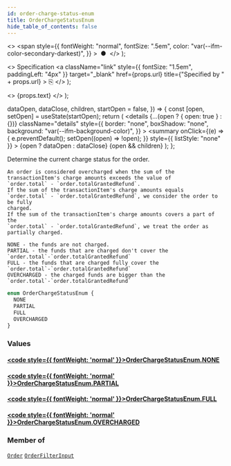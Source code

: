 ```yaml
---
id: order-charge-status-enum
title: OrderChargeStatusEnum
hide_table_of_contents: false
---
```


  <>
    <span
      style={{
        fontWeight: "normal",
        fontSize: ".5em",
        color: "var(--ifm-color-secondary-darkest)",
      }}
    >
      &nbsp;●&nbsp;
    </span>
  </>
);

  <>
    Specification
    <a
      className="link"
      style={{ fontSize: "1.5em", paddingLeft: "4px" }}
      target="\_blank"
      href={props.url}
      title={"Specified by " + props.url}
    >
      ⎘
    </a>
  </>
);

  <>
    <span className={props.class}>{props.text}</span>
  </>
);


  dataOpen,
  dataClose,
  children,
  startOpen = false,
}) => {
  const [open, setOpen] = useState(startOpen);
  return (
    <details
      {...(open ? { open: true } : {})}
      className="details"
      style={{
        border: "none",
        boxShadow: "none",
        background: "var(--ifm-background-color)",
      }}
    >
      <summary
        onClick={(e) => {
          e.preventDefault();
          setOpen((open) => !open);
        }}
        style={{ listStyle: "none" }}
      >
        {open ? dataOpen : dataClose}
      </summary>
      {open && children}
    </details>
  );
};

Determine the current charge status for the order.

    An order is considered overcharged when the sum of the
    transactionItem's charge amounts exceeds the value of
    `order.total` - `order.totalGrantedRefund`.
    If the sum of the transactionItem's charge amounts equals
    `order.total` - `order.totalGrantedRefund`, we consider the order to be fully
    charged.
    If the sum of the transactionItem's charge amounts covers a part of the
    `order.total` - `order.totalGrantedRefund`, we treat the order as partially charged.

    NONE - the funds are not charged.
    PARTIAL - the funds that are charged don't cover the
    `order.total`-`order.totalGrantedRefund`
    FULL - the funds that are charged fully cover the
    `order.total`-`order.totalGrantedRefund`
    OVERCHARGED - the charged funds are bigger than the
    `order.total`-`order.totalGrantedRefund`

```graphql
enum OrderChargeStatusEnum {
  NONE
  PARTIAL
  FULL
  OVERCHARGED
}
```

### Values

#### [<code style={{ fontWeight: 'normal' }}>OrderChargeStatusEnum.<b>NONE</b></code>](#)

>

#### [<code style={{ fontWeight: 'normal' }}>OrderChargeStatusEnum.<b>PARTIAL</b></code>](#)

>

#### [<code style={{ fontWeight: 'normal' }}>OrderChargeStatusEnum.<b>FULL</b></code>](#)

>

#### [<code style={{ fontWeight: 'normal' }}>OrderChargeStatusEnum.<b>OVERCHARGED</b></code>](#)

>

### Member of

[`Order`](../../../api-reference/orders/objects/order) <Badge class="badge badge--secondary" text="object"/><Bullet />[`OrderFilterInput`](../../../api-reference/orders/inputs/order-filter-input) <Badge class="badge badge--secondary" text="input"/>
